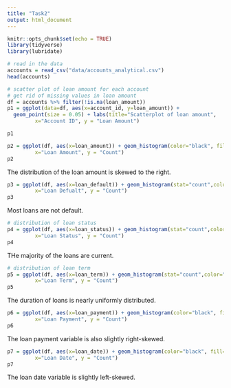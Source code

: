 ```yaml
---
title: "Task2"
output: html_document
---
```


```r
knitr::opts_chunk$set(echo = TRUE)
library(tidyverse)
library(lubridate)
```


```r
# read in the data
accounts = read_csv("data/accounts_analytical.csv")
head(accounts)
```



```r
# scatter plot of loan amount for each account
# get rid of missing values in loan amount
df = accounts %>% filter(!is.na(loan_amount))
p1 = ggplot(data=df, aes(x=account_id, y=loan_amount)) +
  geom_point(size = 0.05) + labs(title="Scatterplot of loan amount", 
         x="Account ID", y = "Loan Amount")

p1

```

```r
p2 = ggplot(df, aes(x=loan_amount)) + geom_histogram(color="black", fill="lightblue") + labs(title="Histogram of Loan Amount", 
         x="Loan Amount", y = "Count")
p2
```

The distribution of the loan amount is skewed to the right. 

```r
p3 = ggplot(df, aes(x=loan_default)) + geom_histogram(stat="count",color="black", fill="lightblue") + labs(title="Histogram of Loan Default", 
         x="Loan Defualt", y = "Count")
p3

```


Most loans are not default.   

```r
# distribution of loan status
p4 = ggplot(df, aes(x=loan_status)) + geom_histogram(stat="count",color="black", fill="lightblue") + labs(title="Histogram of Loan Status", 
         x="Loan Status", y = "Count")
p4

```


THe majority of the loans are current.   


```r
# distribution of loan term
p5 = ggplot(df, aes(x=loan_term)) + geom_histogram(stat="count",color="black", fill="lightblue") + labs(title="Histogram of Loan Term", 
         x="Loan Term", y = "Count")
p5


```

The duration of loans is nearly uniformly distributed.   


```r
p6 = ggplot(df, aes(x=loan_payment)) + geom_histogram(color="black", fill="lightblue") + labs(title="Histogram of Loan Payment", 
         x="Loan Payment", y = "Count")
p6

```

The loan payment variable is also slightly right-skewed.   

```r
p7 = ggplot(df, aes(x=loan_date)) + geom_histogram(color="black", fill="lightblue") + labs(title="Histogram of Loan Date", 
         x="Loan Date", y = "Count")
p7

```

The loan date variable is slightly left-skewed.   









































